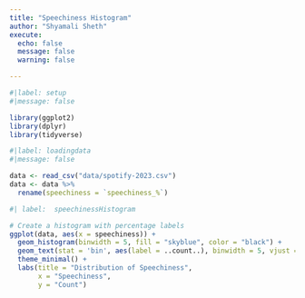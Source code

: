 ```yaml
---
title: "Speechiness Histogram"
author: "Shyamali Sheth"
execute:
  echo: false
  message: false
  warning: false

---
```


```r
#|label: setup
#|message: false

library(ggplot2)
library(dplyr)
library(tidyverse)
```

```r
#|label: loadingdata
#|message: false

data <- read_csv("data/spotify-2023.csv")
data <- data %>%
  rename(speechiness = `speechiness_%`)
```

```r
#| label:  speechinessHistogram

# Create a histogram with percentage labels
ggplot(data, aes(x = speechiness)) +
  geom_histogram(binwidth = 5, fill = "skyblue", color = "black") +
  geom_text(stat = 'bin', aes(label = ..count..), binwidth = 5, vjust = -0.5) +
  theme_minimal() +
  labs(title = "Distribution of Speechiness",
       x = "Speechiness",
       y = "Count")
```
